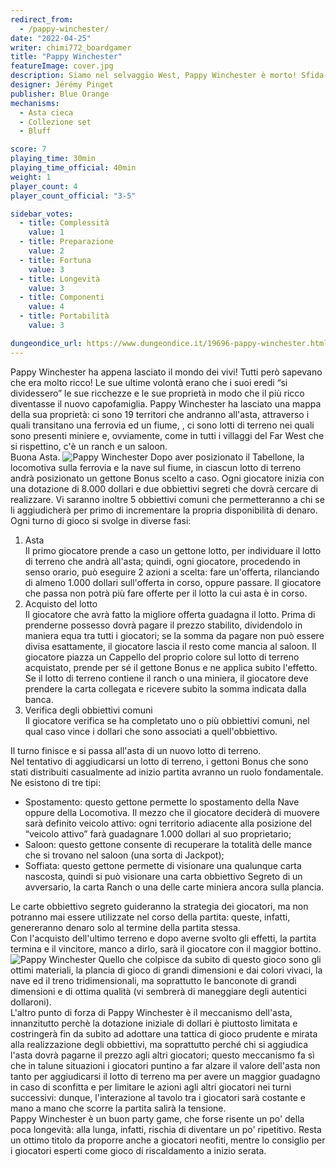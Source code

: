 ```yaml
---
redirect_from:
  - /pappy-winchester/
date: "2022-04-25"
writer: chimi772_boardgamer
title: "Pappy Winchester"
featureImage: cover.jpg
description: Siamo nel selvaggio West, Pappy Winchester è morto! Sfida i tuoi avversari per diventare il nuovo capofamiglia!
designer: Jérémy Pinget
publisher: Blue Orange
mechanisms:
  - Asta cieca
  - Collezione set
  - Bluff

score: 7
playing_time: 30min
playing_time_official: 40min
weight: 1
player_count: 4
player_count_official: "3-5"

sidebar_votes:
  - title: Complessità
    value: 1
  - title: Preparazione
    value: 2
  - title: Fortuna
    value: 3
  - title: Longevità
    value: 3
  - title: Componenti
    value: 4
  - title: Portabilità
    value: 3

dungeondice_url: https://www.dungeondice.it/19696-pappy-winchester.html
---
```


<Setting>
  Pappy Winchester ha appena lasciato il mondo dei vivi! Tutti però sapevano che
  era molto ricco! Le sue ultime volontà erano che i suoi eredi “si dividessero”
  le sue ricchezze e le sue proprietà in modo che il più ricco diventasse il
  nuovo capofamiglia. Pappy Winchester ha lasciato una mappa della sua
  proprietà: ci sono 19 territori che andranno all'asta, attraverso i quali
  transitano una ferrovia ed un fiume, , ci sono lotti di terreno nei quali sono
  presenti miniere e, ovviamente, come in tutti i villaggi del Far West che si
  rispettino, c'è un ranch e un saloon.
  <br />
  Buona Asta.
</Setting>

<img src="./game1.jpg" alt="Pappy Winchester" />

<Rules>
  Dopo aver posizionato il Tabellone, la locomotiva sulla ferrovia e la nave sul
  fiume, in ciascun lotto di terreno andrà posizionato un gettone Bonus scelto a
  caso. Ogni giocatore inizia con una dotazione di 8.000 dollari e due
  obbiettivi segreti che dovrà cercare di realizzare. Vi saranno inoltre 5
  obbiettivi comuni che permetteranno a chi se li aggiudicherà per primo di
  incrementare la propria disponibilità di denaro.
  <br />
  Ogni turno di gioco si svolge in diverse fasi:
  <ol>
    <li>
      Asta
      <br />
      Il primo giocatore prende a caso un gettone lotto, per individuare il
      lotto di terreno che andrà all'asta; quindi, ogni giocatore, procedendo in
      senso orario, può eseguire 2 azioni a scelta: fare un'offerta, rilanciando
      di almeno 1.000 dollari sull'offerta in corso, oppure passare. Il
      giocatore che passa non potrà più fare offerte per il lotto la cui asta è
      in corso.
    </li>
    <li>
      Acquisto del lotto
      <br />
      Il giocatore che avrà fatto la migliore offerta guadagna il lotto. Prima
      di prenderne possesso dovrà pagare il prezzo stabilito, dividendolo in
      maniera equa tra tutti i giocatori; se la somma da pagare non può essere
      divisa esattamente, il giocatore lascia il resto come mancia al saloon. Il
      giocatore piazza un Cappello del proprio colore sul lotto di terreno
      acquistato, prende per sé il gettone Bonus e ne applica subito l'effetto.
      Se il lotto di terreno contiene il ranch o una miniera, il giocatore deve
      prendere la carta collegata e ricevere subito la somma indicata dalla
      banca.
    </li>
    <li>
      Verifica degli obbiettivi comuni
      <br />
      Il giocatore verifica se ha completato uno o più obbiettivi comuni, nel
      qual caso vince i dollari che sono associati a quell'obbiettivo.
    </li>
  </ol>
  Il turno finisce e si passa all'asta di un nuovo lotto di terreno.
  <br />
  Nel tentativo di aggiudicarsi un lotto di terreno, i gettoni Bonus che sono
  stati distribuiti casualmente ad inizio partita avranno un ruolo fondamentale.
  Ne esistono di tre tipi:
  <ul>
    <li>
      Spostamento: questo gettone permette lo spostamento della Nave oppure
      della Locomotiva. Il mezzo che il giocatore deciderà di muovere sarà
      definito veicolo attivo: ogni territorio adiacente alla posizione del
      “veicolo attivo” farà guadagnare 1.000 dollari al suo proprietario;
    </li>
    <li>
      Saloon: questo gettone consente di recuperare la totalità delle mance che
      si trovano nel saloon (una sorta di Jackpot);
    </li>
    <li>
      Soffiata: questo gettone permette di visionare una qualunque carta
      nascosta, quindi si può visionare una carta obbiettivo Segreto di un
      avversario, la carta Ranch o una delle carte miniera ancora sulla plancia.
    </li>
  </ul>
  Le carte obbiettivo segreto guideranno la strategia dei giocatori, ma non
  potranno mai essere utilizzate nel corso della partita: queste, infatti,
  genereranno denaro solo al termine della partita stessa.
  <br />
  Con l'acquisto dell'ultimo terreno e dopo averne svolto gli effetti, la
  partita termina e il vincitore, manco a dirlo, sarà il giocatore con il
  maggior bottino.
</Rules>

<img src="./game2.jpg" alt="Pappy Winchester" />

<Feedback>
  Quello che colpisce da subito di questo gioco sono gli ottimi materiali, la
  plancia di gioco di grandi dimensioni e dai colori vivaci, la nave ed il treno
  tridimensionali, ma soprattutto le banconote di grandi dimensioni e di ottima
  qualità (vi sembrerà di maneggiare degli autentici dollaroni).
  <br />
  L'altro punto di forza di Pappy Winchester è il meccanismo dell'asta,
  innanzitutto perchè la dotazione iniziale di dollari è piuttosto limitata e
  costringerà fin da subito ad adottare una tattica di gioco prudente e mirata
  alla realizzazione degli obbiettivi, ma soprattutto perché chi si aggiudica
  l'asta dovrà pagarne il prezzo agli altri giocatori; questo meccanismo fa sì
  che in talune situazioni i giocatori puntino a far alzare il valore dell'asta
  non tanto per aggiudicarsi il lotto di terreno ma per avere un maggior
  guadagno in caso di sconfitta e per limitare le azioni agli altri giocatori
  nei turni successivi: dunque, l'interazione al tavolo tra i giocatori sarà
  costante e mano a mano che scorre la partita salirà la tensione.
  <br />
  Pappy Winchester è un buon party game, che forse risente un po' della poca
  longevità: alla lunga, infatti, rischia di diventare un po' ripetitivo. Resta
  un ottimo titolo da proporre anche a giocatori neofiti, mentre lo consiglio
  per i giocatori esperti come gioco di riscaldamento a inizio serata.
</Feedback>
